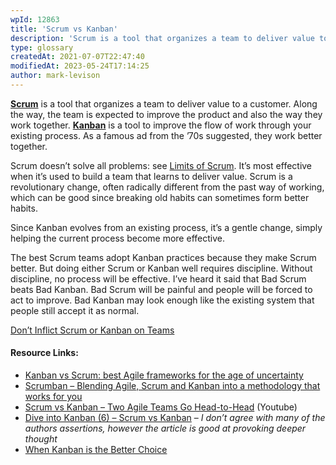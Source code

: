 ```yaml
---
wpId: 12863
title: 'Scrum vs Kanban'
description: 'Scrum is a tool that organizes a team to deliver value to a customer. Along the way, the team is expected to improve the product and also the way they work together. Kanban is a tool to improve the flow of work through your existing process. As a famous ad from the ''70s suggested, they ...'
type: glossary
createdAt: 2021-07-07T22:47:40
modifiedAt: 2023-05-24T17:14:25
author: mark-levison
---
```



[**Scrum**](/glossary/scrum) is a tool that organizes a team to deliver value to a customer. Along the way, the team is expected to improve the product and also the way they work together. [**Kanban**](/glossary/kanban) is a tool to improve the flow of work through your existing process. As a famous ad from the ’70s suggested, they work better together.

Scrum doesn’t solve all problems: see [Limits of Scrum](/blog/what-are-the-limits-of-the-scrum-framework.html). It’s most effective when it’s used to build a team that learns to deliver value. Scrum is a revolutionary change, often radically different from the past way of working, which can be good since breaking old habits can sometimes form better habits.

Since Kanban evolves from an existing process, it’s a gentle change, simply helping the current process become more effective.

The best Scrum teams adopt Kanban practices because they make Scrum better. But doing either Scrum or Kanban well requires discipline. Without discipline, no process will be effective. I’ve heard it said that Bad Scrum beats Bad Kanban. Bad Scrum will be painful and people will be forced to act to improve. Bad Kanban may look enough like the existing system that people still accept it as normal.

[Don’t Inflict Scrum or Kanban on Teams](/blog/dont-inflict-scrum-or-kanban-on-teams.html)

#### Resource Links:

*   [Kanban vs Scrum: best Agile frameworks for the age of uncertainty](https://www.mindk.com/blog/kanban-vs-scrum/)
*   [Scrumban – Blending Agile, Scrum and Kanban into a methodology that works for you](https://kanbanzone.com/2017/scrumban-blending-agile-scrum-kanban/)
*   [Scrum vs Kanban – Two Agile Teams Go Head-to-Head](https://www.youtube.com/watch?v=HNd1_irOL5k) (Youtube)
*   [Dive into Kanban (6) – Scrum vs Kanban](http://www.thinkingincrowd.me/2015/10/08/Dive-into-Kanban-6-Scrum-vs-Kanban/) – _I don’t agree with many of the authors assertions, however the article is good at provoking deeper thought_
*   [When Kanban is the Better Choice](https://www.mountaingoatsoftware.com/blog/when-kanban-is-the-better-choice)